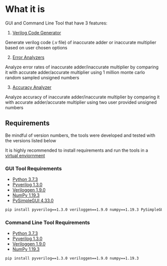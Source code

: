 
# What it is

GUI and Command Line Tool that have 3 features:

1. [Verilog Code Generator](/gui-tool/verilog-code-generator)

Generate verilog code (.v file) of inaccurate adder or inaccurate multiplier based on user chosen options

2. [Error Analyzers](/gui-tool/error-analysis)

Analyze error rates of inaccurate adder/inaccurate multiplier by comparing it with accurate adder/accurate multiplier using 1 million monte carlo random sampled unsigned numbers

3. [Accuracy Analyzer](/gui-tool/accuracy-analysis)

Analyze accuracy of inaccurate adder/inaccurate multiplier by comparing it with accurate adder/accurate multiplier using two user provided unsigned numbers

<h2> Requirements </h2>

<Callout emoji="💡">
Be mindful of version numbers, the tools were developed and tested with the versions listed below

It is highly recommended to install requirements and run the tools in a [virtual enviornment](https://docs.python.org/3/tutorial/venv.html)

</Callout >

### GUI Tool Requirements

- [Python 3.7.3](https://www.python.org/downloads/release/python-373)
- [Pyverilog 1.3.0](https://github.com/PyHDI/Pyverilog)
- [Veriloggen 1.9.0](https://github.com/PyHDI/veriloggen)
- [NumPy 1.19.3](https://numpy.org)
- [PySimpleGUI 4.33.0](https://pysimplegui.readthedocs.io/en/latest)

```bash
pip install pyverilog==1.3.0 veriloggen==1.9.0 numpy==1.19.3 PySimpleGUI==4.33.0
```

### Command Line Tool Requirements

- [Python 3.7.3](https://www.python.org/downloads/release/python-373)
- [Pyverilog 1.3.0](https://github.com/PyHDI/Pyverilog)
- [Veriloggen 1.9.0](https://github.com/PyHDI/veriloggen)
- [NumPy 1.19.3](https://numpy.org)

```bash
pip install pyverilog==1.3.0 veriloggen==1.9.0 numpy==1.19.3
```
